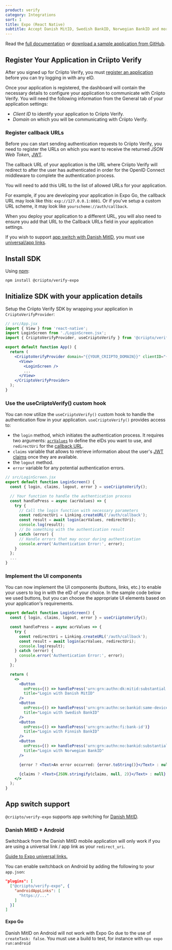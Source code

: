 ```yaml
---
product: verify
category: Integrations
sort: 1
title: Expo (React Native)
subtitle: Accept Danish MitID, Swedish BankID, Norwegian BankID and more eID logins in your Expo (React Native) app with @criipto/verify-expo.
---
```


Read the [full documentation](https://github.com/criipto/criipto-verify-expo) or [download a sample application from GitHub](https://github.com/criipto/criipto-verify-expo/tree/master/example).

## Register Your Application in Criipto Verify

After you signed up for Criipto Verify, you must [register an application](https://dashboard.criipto.com/applications/add) before you can try logging in with any eID.

Once your application is registered, the dashboard will contain the necessary details to configure your application to communicate with Criipto Verify.
You will need the following information from the General tab of your application settings:

- _Client ID_ to identify your application to Criipto Verify.
- _Domain_ on which you will be communicating with Criipto Verify.

### Register callback URLs

Before you can start sending authentication requests to Criipto Verify, you need to register the URLs on which you want to receive the returned _JSON Web Token_, [JWT](verify/getting-started/token-contents/).

The callback URL of your application is the URL where Criipto Verify will redirect to after the user has authenticated in order for the OpenID Connect middleware to complete the authentication process.

You will need to add this URL to the list of allowed URLs for your application.

For example, if you are developing your application in Expo Go, the callback URL may look like this: `exp://127.0.0.1:8081`. Or if you've setup a custom URL scheme, it may look like `yourscheme://auth/callback`.

When you deploy your application to a different URL, you will also need to ensure you add that URL to the Callback URLs field in your application settings.

<Highlight icon="info">

If you wish to support [app switch with Danish MitID](#app-switch-support), you must use <a href="https://docs.expo.dev/guides/deep-linking/" target="_blank">universal/app links</a>.

</Highlight>

## Install SDK

Using [npm](https://npmjs.org/):

```sh
npm install @criipto/verify-expo
```

## Initialize SDK with your application details

Setup the Criipto Verify SDK by wrapping your application in `CriiptoVerifyProvider`:

```jsx
// src/App.jsx
import { View } from 'react-native';
import LoginScreen from './LoginScreen.jsx';
import { CriiptoVerifyProvider, useCriiptoVerify } from '@criipto/verify-expo';

export default function App() {
  return (
    <CriiptoVerifyProvider domain="{{YOUR_CRIIPTO_DOMAIN}}" clientID="{{YOUR_CLIENT_ID}}">
      <View>
        <LoginScreen />
        ...
      </View>
    </CriiptoVerifyProvider>
  );
}
```

### Use the useCriiptoVerify() custom hook

You can now utilize the `useCriiptoVerify()` custom hook to handle the authentication flow in your application.
`useCriiptoVerify()` provides access to:

- the `login` method, which initiates the authentication process. It requires two arguments: [`acrValues`](/verify/guides/authorize-url-builder/#auth-methods--acr-values) to define the eIDs you want to use, and `redirectUri` for the [callback URL](#register-callback-urls).
- `claims` variable that allows to retrieve information about the user's [JWT claims](/verify/getting-started/token-contents/) once they are available.
- the `logout` method.
- `error` variable for any potential authentication errors.

```jsx
// src/LoginScreen.jsx
export default function LoginScreen() {
  const { login, claims, logout, error } = useCriiptoVerify();

  // Your function to handle the authentication process
  const handlePress = async (acrValues) => {
    try {
      // Call the login function with necessary parameters
      const redirectUri = Linking.createURL('/auth/callback');
      const result = await login(acrValues, redirectUri);
      console.log(result);
      // Do something with the authentication result
    } catch (error) {
      // Handle errors that may occur during authentication
      console.error('Authentication Error:', error);
    }
  };
  ...
}
```

### Implement the UI components

You can now implement the UI components (buttons, links, etc.) to enable your users to log in with the eID of your choice.
In the sample code below we used buttons, but you can choose the appropriate UI elements based on your application's requirements.

```jsx
export default function LoginScreen() {
  const { login, claims, logout, error } = useCriiptoVerify();

  const handlePress = async acrValues => {
    try {
      const redirectUri = Linking.createURL('/auth/callback');
      const result = await login(acrValues, redirectUri);
      console.log(result);
    } catch (error) {
      console.error('Authentication Error:', error);
    }
  };

  return (
    <>
      <Button
        onPress={() => handlePress('urn:grn:authn:dk:mitid:substantial')}
        title="Login with Danish MitID"
      />
      <Button
        onPress={() => handlePress('urn:grn:authn:se:bankid:same-device')}
        title="Login with Swedish BankID"
      />
      <Button
        onPress={() => handlePress('urn:grn:authn:fi:bank-id')}
        title="Login with Finnish BankID"
      />
      <Button
        onPress={() => handlePress('urn:grn:authn:no:bankid:substantial')}
        title="Login with Norwegian BankID"
      />

      {error ? <Text>An error occurred: {error.toString()}</Text> : null}

      {claims ? <Text>{JSON.stringify(claims, null, 2)}</Text> : null}
    </>
  );
}
```

## App switch support

`@criipto/verify-expo` supports app switching for [Danish MitID](/verify/guides/appswitch/#danish-mitid).

### Danish MitID + Android

Switchback from the Danish MitID mobile application will only work if you are using a universal link / app link as your `redirect_uri`.

<a href="https://docs.expo.dev/guides/deep-linking/" target="_blank">
  Guide to Expo universal links.
</a>

You can enable switchback on Android by adding the following to your `app.json`:

```json
"plugins": [
  ["@criipto/verify-expo", {
    "androidAppLinks": [
      "https://..."
    ]
  }]
]
```

#### Expo Go

Danish MitID on Android will not work with Expo Go due to the use of `createTask: false`. You must use a build to test, for instance with `npx expo run:android`
